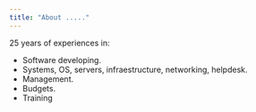 ```yaml
---
title: "About ....."
---
```


25 years of experiences in:

- Software developing.
- Systems, OS, servers, infraestructure, networking, helpdesk.
- Management.
- Budgets.
- Training



